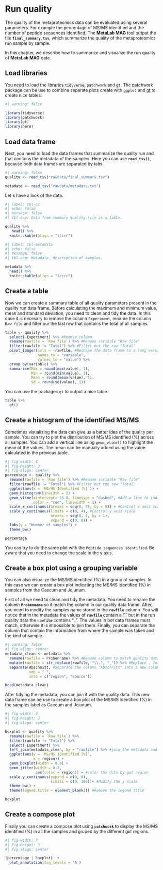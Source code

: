 # Run quality

The quality of the metaproteomics data can be evaluated using several parameters. For example the percentage of MS/MS identified and the number of peptide sequences identified. The **MetaLab MAG** tool output the file **`final_summary.tsv`**, which summarize the quality of the metaproteomics run sample by sample.

In this chapter, we describe how to summarize and visualize the run quality of **MetaLab MAG** data.

## Load libraries

You need to load the libraries `tidyverse`, `patchwork` and `gt`. The [patchwork](https://patchwork.data-imaginist.com) package can be use to combine separate plots create with `ggplot` and [gt](https://gt.rstudio.com) to create nice tables.

```r
#| warning: false

library(tidyverse)
library(patchwork)
library(gt)
library(here)
```

## Load data frame

Next, you need to load the data frames that summarize the quality run and that contains the metadata of the samples. Here you can use **`read_tsv()`**, because both data frames are separated by tabs.

```r
#| warning: false
quality <- read_tsv("rawdata/final_summary.tsv")

metadata <- read_tsv("rawdata/metadata.txt")
```

Let´s have a look of the data.

```r
#| label: tbl-qc
#| echo: false
#| message: false
#| tbl-cap: Data from summary quality file as a table.

quality %>% 
   head() %>%  
  knitr::kable(align = "lccrr")
```

```r
#| label: tbl-metadata
#| echo: false
#| message: false
#| tbl-cap: Metadata, description of samples.

metadata %>% 
  head() %>%  
  knitr::kable(align = "lccrr")
```

## Create a table

Now we can create a summary table of all quality parameters present in the quality run data frame. Before calculating the maximum and minimum value, mean and standard deviation, you need to clean and tidy the data. In this case it is necesary to remove the column `Experiment`, rename the column `Raw file` and filter our the last row that contains the total of all samples.

```r
table <- quality %>% 
  select(-Experiment) %>% #Remove column
  rename(rawfile = `Raw file`) %>% #Rename variable "Raw file"
  filter(rawfile != "Total") %>% #Filter out the row "Total"
  pivot_longer(cols = -rawfile, #Reshape the data frame to a long version
               names_to = "variable", 
               values_to = "value") %>% 
  group_by(variable) %>% 
  summarise(Max = round(max(value), 1),
            Min = round(min(value), 1),
            Mean = round(mean(value), 1),
            Sd = round(sd(value), 1))
```

You can use the packages `gt` to output a nice table.

```r
table %>% 
  gt()
```

## Create a histogram of the identified MS/MS

Sometimes visualizing the data can give us a better idea of the quality per sample. You can try to plot the distribution of MS/MS identified (%) across all samples. You can add a vertical line using `geom_vline()` to highlight the mean of the values. The mean can be manually added using the value calculated in the previous table.

```r
#| fig-width: 4
#| fig-height: 3
#| fig-align: center
percentage <- quality %>%
  rename(rawfile = `Raw file`) %>% #Rename variable "Raw file"
  filter(rawfile != "Total") %>% #Filter out the row "Total"
  ggplot(aes(x = `MS/MS Identified [%]`)) +
  geom_histogram(binwidth = 2) +
  geom_vline(xintercept= 55.8, linetype = "dashed", #Add a line to indicate mean
             color = "red", linewidth = 1) +
  scale_x_continuous(breaks = seq(0, 75, by = 5)) + #Control x axis scale
  scale_y_continuous(limits = c(0, 4), #Control y axis scale
                     breaks = seq(0, 5, by = 1),
                     expand = c(0, 0)) +
  labs(y = "Number of samples") +
  theme_bw()

percentage
```

You can try to do the same plot with the `Peptide sequences identified`. Be aware that you need to change the scale in the y axis.

## Create a box plot using a grouping variable

You can also visualize the MS/MS identified (%) in a group of samples. In this case we can create a box plot indicating the MS/MS identified (%) in samples from the Caecum and Jejunum.

First of all we need to clean and tidy the metadata. You need to rename the column **`Probenname`** so it match the column in our quality data frame. After, you need to modify the samples name stored in the **`rawfile`** column. You will notice that in the metadata the values of **`rawfile`** contain a "." but in the run quality data the **`rawfile`** contains "\_". The values in bot data frames must match, otherwise it is impossible to join them. Finally, you can separate the column that contain the information from where the sample was taken and the kind of sample.

```r
#| warning: false
#| fig-align: center
metadata_clean <- metadata %>%
  rename(rawfile = Probenname) %>% #Rename column to match quality data frame
  mutate(rawfile = str_replace(rawfile, "\\.", "_")) %>% #Replace . for _
  separate(Abschnitt, #Separate the column "Abschnitt" into 2 new columns
           sep = " ",
           into = c("region", "source"))

head(metadata_clean)
```

After tidying the metadata, you can join it with the quality data. This new data frame can be use to create a box plot of the MS/MS identified (%) in the samples label as Caecum and Jejunum.

```r
#| fig-width: 4
#| fig-height: 3
#| fig-align: center

boxplot <- quality %>% 
  rename(rawfile = `Raw file`) %>% 
  filter(rawfile != "Total") %>% 
  select(-Experiment) %>%
  left_join(metadata_clean, by = "rawfile") %>% #join the metadata and quality
  ggplot(aes(y = `MS/MS Identified [%]`,
             x = region)) +
  geom_boxplot(width = 0.3) +
  geom_jitter(width = 0.2,
              aes(color = region)) + #color the dots by gut region
  scale_y_continuous(expand = c(0, 0),
                     limits = c(0, 100))+ #Modify the y scale
  theme_bw() +
  theme(legend.title = element_blank()) #Remove the legend title

boxplot
```

## Create a compose plot

Finally you can create a compose plot using **`patchwork`** to display the MS/MS identified (%) in all the samples and gruped by the different gut regions.

```r
#| fig-width: 7
#| fig-height: 3
#| fig-align: center

(percentage | boxplot)  +
  plot_annotation(tag_levels = 'A')

```
